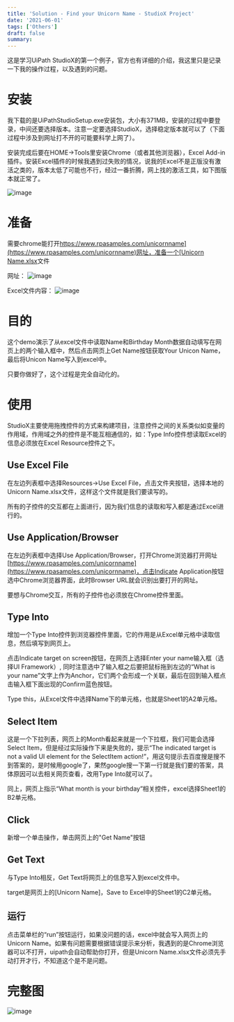 ```yaml
---
title: 'Solution - Find your Unicorn Name - StudioX Project'
date: '2021-06-01'
tags: ['Others']
draft: false
summary: 
---
```


这是学习UiPath StudioX的第一个例子，官方也有详细的介绍，我这里只是记录一下我的操作过程，以及遇到的问题。

# 安装
我下载的是UiPathStudioSetup.exe安装包，大小有371MB，安装的过程中要登录，中间还要选择版本。注意一定要选择StudioX，选择稳定版本就可以了（下面过程中涉及到网址打不开的可能要科学上网了）。

安装完成后要在HOME->Tools里安装Chrome（或者其他浏览器），Excel Add-in插件。安装Excel插件的时候我遇到过失败的情况，说我的Excel不是正版没有激活之类的，版本太低了可能也不行，经过一番折腾，网上找的激活工具，如下图版本就正常了。

![image](https://ningto.com/upload/20210601-ntscreenshot-094736.png)

# 准备
需要chrome能打开[https://www.rpasamples.com/unicornname](https://www.rpasamples.com/unicornname)网址，准备一个[Unicorn Name.xlsx](http://f.ningto.com/home/doc/Unicorn%20Name.xlsx)文件

网址：
![image](https://ningto.com/upload/20210601-ntscreenshot-095429.png)

Excel文件内容：
![image](https://ningto.com/upload/20210601-ntscreenshot-095515.png)

# 目的
这个demo演示了从excel文件中读取Name和Birthday Month数据自动填写在网页上的两个输入框中，然后点击网页上Get Name按钮获取Your Unicon Name，最后将Unicon Name写入到excel中。

只要你做好了，这个过程是完全自动化的。

# 使用
StudioX主要使用拖拽控件的方式来构建项目，注意控件之间的关系类似如变量的作用域，作用域之外的控件是不能互相通信的，如：Type Info控件想读取Excel的信息必须放在Excel Resource控件之下。

## Use Excel File
在左边列表框中选择Resources->Use Excel File，点击文件夹按钮，选择本地的Unicorn Name.xlsx文件，这样这个文件就是我们要读写的。

所有的子控件的交互都在上面进行，因为我们信息的读取和写入都是通过Excel进行的。


## Use Application/Browser
在左边列表框中选择Use Application/Browser，打开Chrome浏览器打开网址[https://www.rpasamples.com/unicornname](https://www.rpasamples.com/unicornname)，点击Indicate Application按钮选中Chrome浏览器界面，此时Browser URL就会识别出要打开的网址。

要想与Chrome交互，所有的子控件也必须放在Chrome控件里面。

## Type Into
增加一个Type Into控件到浏览器控件里面，它的作用是从Excel单元格中读取信息，然后填写到网页上。

点击Indicate target on screen按钮，在网页上选择Enter your name输入框（选择UI Framework）,
同时注意选中了输入框之后要把鼠标拖到左边的“What is your name”文字上作为Anchor，它们两个会形成一个关联，最后在回到输入框点击输入框下面出现的Confirm蓝色按钮。

Type this，从Excel文件中选择Name下的单元格，也就是Sheet1的A2单元格。

## Select Item
这是一个下拉列表，网页上的Month看起来就是一个下拉框，我们可能会选择Select Item，但是经过实际操作下来是失败的，提示“The indicated target is not a valid UI element for the SelectItem action!”，用这句提示去百度搜是搜不到答案的，是时候用google了，果然google搜一下第一行就是我们要的答案，具体原因可以去相关网页查看，改用Type Into就可以了。

同上，网页上指示“What month is your birthday”相关控件，excel选择Sheet1的B2单元格。

## Click
新增一个单击操作，单击网页上的"Get Name"按钮

## Get Text
与Type Into相反，Get Text将网页上的信息写入到excel文件中。

target是网页上的[Unicorn Name]，Save to Excel中的Sheet1的C2单元格。

## 运行
点击菜单栏的“run”按钮运行，如果没问题的话，excel中就会写入网页上的Unicorn Name。如果有问题需要根据错误提示来分析，我遇到的是Chrome浏览器可以不打开，uipath会自动帮助你打开，但是Unicorn Name.xlsx文件必须先手动打开才行，不知道这个是不是问题。

# 完整图
![image](https://ningto.com/upload/unicornname_steps.jpg)